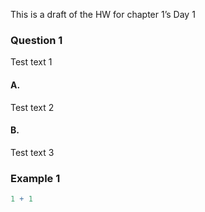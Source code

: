 This is a draft of the HW for chapter 1's Day 1 

### Question 1

Test text 1

#### A.

Test text 2

#### B.

Test text 3

### Example 1

```r
1 + 1
```
